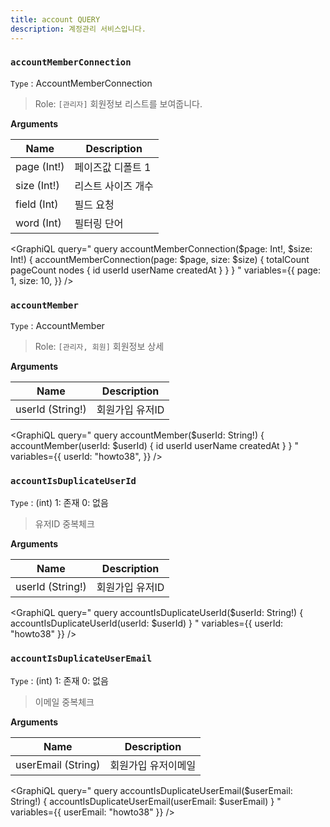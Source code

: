 ```yaml
---
title: account QUERY
description: 계정관리 서비스입니다. 
---
```



### `accountMemberConnection`
`Type` : <Link to="/type/account/#AccountMemberConnection/">AccountMemberConnection</Link>

> Role: `[관리자]` 회원정보 리스트를 보여줍니다. 

**Arguments**

| Name | Description |
| -------- | -------- | 
| page (Int!)  | 페이즈값 디폴트 1  | 
| size (Int!) | 리스트 사이즈 개수 | 
| field (Int) | 필드 요청 |
| word (Int) | 필터링 단어 | 

<GraphiQL
  query="
    query accountMemberConnection($page: Int!, $size: Int!) {
      accountMemberConnection(page: $page, size: $size) {
        totalCount
        pageCount
        nodes {
          id
          userId
          userName
          createdAt
        }
      }
    }
  "
  variables={{
    page: 1,
    size: 10,
  }}
/>

### `accountMember`
`Type` : <Link to="/type/account/#AccountMember/">AccountMember</Link>

> Role: `[관리자, 회원]` 회원정보 상세

**Arguments**

| Name | Description |
| -------- | -------- | 
| userId (String!)  | 회원가입 유저ID  | 


<GraphiQL
  query="
    query accountMember($userId: String!) {
      accountMember(userId: $userId) {
        id
        userId
        userName
        createdAt
      }
    }
  "
  variables={{
    userId: "howto38",
  }}
/>

### `accountIsDuplicateUserId` 
`Type` : (int) 1: 존재 0: 없음 

> 유저ID 중복체크

**Arguments**

| Name | Description |
| -------- | -------- | 
| userId (String!)  | 회원가입 유저ID  | 

<GraphiQL
  query="
    query accountIsDuplicateUserId($userId: String!) {
      accountIsDuplicateUserId(userId: $userId)
    }
  "
  variables={{
    userId: "howto38"
  }}
/>

### `accountIsDuplicateUserEmail` 
`Type` : (int) 1: 존재 0: 없음 

> 이메일 중복체크

**Arguments**

| Name | Description |
| -------- | -------- | 
| userEmail (String)  | 회원가입 유저이메일  | 

<GraphiQL
  query="
    query accountIsDuplicateUserEmail($userEmail: String!) {
      accountIsDuplicateUserEmail(userEmail: $userEmail)
    }
  "
  variables={{
    userEmail: "howto38"
  }}
/>